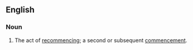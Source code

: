 ==English==
===Noun===
{{en-noun}}
# The act of [[recommence|recommencing]]; a second or subsequent [[commencement]].